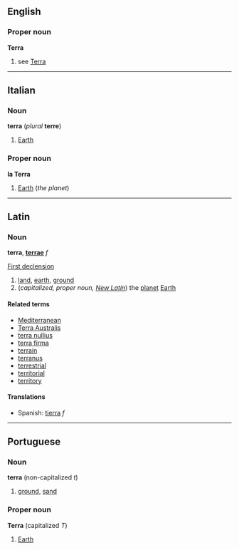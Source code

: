 ==English==
===Proper noun===
'''Terra'''
# see [[Terra]]

----
==Italian==
===Noun===
'''terra''' (''plural'' '''terre''')

# [[Earth]]

===Proper noun===
'''la Terra'''

# [[Earth]] (''the planet'')

----
==Latin==
===Noun===
'''terra''', '''[[terrae]]''' ''f''

[[Wiktionary Appendix:Latin first declension|First declension]]

# [[land]], [[earth]], [[ground]]
# (''capitalized, proper noun, [[New Latin]]'') the [[planet]] [[Earth]]

====Related terms====
*[[Mediterranean]]
*[[Terra Australis]]<!-- possibly not always capitalised? -->
*[[terra nullius]]
*[[terra firma]]
*[[terrain]]
*[[terranus]]
*[[terrestrial]]
*[[territorial]]
*[[territory]]

====Translations====
*Spanish: [[tierra]] ''f''

----
==Portuguese==
===Noun===
'''terra''' (non-capitalized ''t'')

# [[ground]], [[sand]]

===Proper noun===
'''Terra''' (capitalized ''T'')

# [[Earth]]